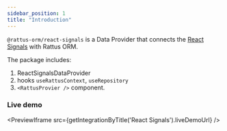 ```yaml
---
sidebar_position: 1
title: "Introduction"
---
```


`@rattus-orm/react-signals` is a Data Provider that connects the [React Signals](https://github.com/preactjs/signals/tree/main/packages/react) with Rattus ORM.

The package includes:
1. ReactSignalsDataProvider
2. hooks `useRattusContext`, `useRepository`
3. `<RattusProvier />` component.

### Live demo
<PreviewIframe src={getIntegrationByTitle('React Signals').liveDemoUrl} />
